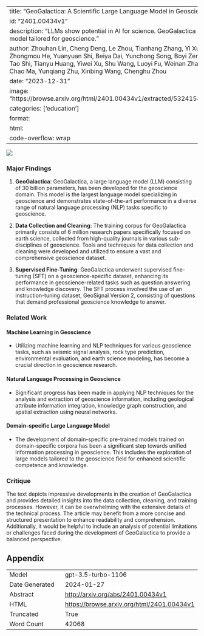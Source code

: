 
---
title: "GeoGalactica: A Scientific Large Language Model in Geoscience"
id: "2401.00434v1"
description: "LLMs show potential in AI for science. GeoGalactica is a large language model tailored for geoscience."
author: Zhouhan Lin, Cheng Deng, Le Zhou, Tianhang Zhang, Yi Xu, Yutong Xu, Zhongmou He, Yuanyuan Shi, Beiya Dai, Yunchong Song, Boyi Zeng, Qiyuan Chen, Tao Shi, Tianyu Huang, Yiwei Xu, Shu Wang, Luoyi Fu, Weinan Zhang, Junxian He, Chao Ma, Yunqiang Zhu, Xinbing Wang, Chenghu Zhou
date: "2023-12-31"
image: "https://browse.arxiv.org/html/2401.00434v1/extracted/5324154/imgs/timeline.png"
categories: ['education']
format:
  html:
    code-overflow: wrap
---

![](https://browse.arxiv.org/html/2401.00434v1/extracted/5324154/imgs/timeline.png)

### Major Findings

1. **GeoGalactica**: GeoGalactica, a large language model (LLM) consisting of 30 billion parameters, has been developed for the geoscience domain. This model is the largest language model specializing in geoscience and demonstrates state-of-the-art performance in a diverse range of natural language processing (NLP) tasks specific to geoscience.

2. **Data Collection and Cleaning**: The training corpus for GeoGalactica primarily consists of 6 million research papers specifically focused on earth science, collected from high-quality journals in various sub-disciplines of geoscience. Tools and techniques for data collection and cleaning were developed and utilized to ensure a vast and comprehensive geoscience dataset.

3. **Supervised Fine-Tuning**: GeoGalactica underwent supervised fine-tuning (SFT) on a geoscience-specific dataset, enhancing its performance in geoscience-related tasks such as question answering and knowledge discovery. The SFT process involved the use of an instruction-tuning dataset, GeoSignal Version 2, consisting of questions that demand professional geoscience knowledge to answer.

### Related Work

#### Machine Learning in Geoscience
- Utilizing machine learning and NLP techniques for various geoscience tasks, such as seismic signal analysis, rock type prediction, environmental evaluation, and earth science modeling, has become a crucial direction in geoscience research.

#### Natural Language Processing in Geoscience
- Significant progress has been made in applying NLP techniques for the analysis and extraction of geoscience information, including geological attribute information integration, knowledge graph construction, and spatial extraction using neural networks.

#### Domain-specific Large Language Model
- The development of domain-specific pre-trained models trained on domain-specific corpora has been a significant step towards unified information processing in geoscience. This includes the exploration of large models tailored to the geoscience field for enhanced scientific competence and knowledge.

### Critique
The text depicts impressive developments in the creation of GeoGalactica and provides detailed insights into the data collection, cleaning, and training processes. However, it can be overwhelming with the extensive details of the technical process. The article may benefit from a more concise and structured presentation to enhance readability and comprehension. Additionally, it would be helpful to include an analysis of potential limitations or challenges faced during the development of GeoGalactica to provide a balanced perspective.

## Appendix

|          |          |
|----------|----------|
| Model     | gpt-3.5-turbo-1106       |
| Date Generated     | 2024-01-27       |
| Abstract | [http://arxiv.org/abs/2401.00434v1](http://arxiv.org/abs/2401.00434v1)        |
| HTML     | [https://browse.arxiv.org/html/2401.00434v1](https://browse.arxiv.org/html/2401.00434v1)       |
| Truncated       | True       |
| Word Count       | 42068       |